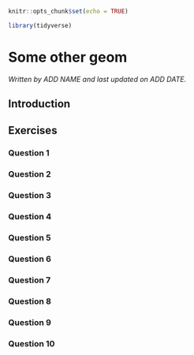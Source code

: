 
```r
knitr::opts_chunk$set(echo = TRUE)

library(tidyverse)
```

# Some other geom

*Written by ADD NAME and last updated on ADD DATE.*

## Introduction


## Exercises

### Question 1

### Question 2

### Question 3

### Question 4

### Question 5

### Question 6

### Question 7

### Question 8

### Question 9

### Question 10
